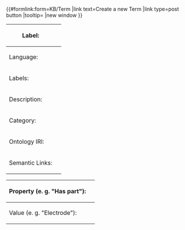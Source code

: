 <noinclude>
{{OslTemplate:Helper/Docu/FormTemplate}}

<div class=dynamic-page-form-link>{{#formlink:form=KB/Term
|link text=Create a new Term
|link type=post button
<!-- |query string= -->
|tooltip=
|new window
}}</div>
<!-- {{{info|page name=Term:OSL-{{UUID}} }}} -->
<!-- {{{info|page name=Term:OSL_{{#replace:{{UUID}}|-|_}} }}} -->
</noinclude><includeonly>
{{{info|page name={{OslTemplate:ID/UUID |namespace=Term}} }}}
<div id="wikiPreview" style="display: none; padding-bottom: 25px; margin-bottom: 25px; border-bottom: 1px solid #AAAAAA;"></div>
{{{for template|OslTemplate:KB/Term}}}
{| class="formtable"
! Label: 
| {{{field|label|mandatory}}} 
|-
! Language:
| {{{field|label_lang_code|input type=dropdown|values=en,de|default=en|mandatory}}}
|-
! Labels: 
| {{{field|alternative_labels|holds template}}}
|-
! Description: 
| {{{field|description|input type=textarea|editor=visualeditor|class=toolbarOnTop}}}
|-
! Category: 
| {{{field|category|input type=tree|top category=Thing<!-- |hideroot -->|default=Term|depth=4|list|delimiter=;|height=500|width=1000}}}
|-
! Ontology IRI: 
| {{{field|ontology_iri|input type=tokens|list|delimiter=;}}}
|-
! Semantic Links: 
| {{{field|relations|holds template}}}
|}
{{{end template}}}
{{OslTemplate:Common/Form/Label/Instances |template=OslTemplate:KB/Term}}

<!-- ==Semantic Links== -->
{{{for template|OslTemplate:KB/Relation|multiple|add button text=Add semantic link|embed in field=OslTemplate:KB/Term[relations]}}}
{| class="formtable"
! Property (e. g. "Has part"): 
| {{{field|property|input type=text with autocomplete|mandatory|values from namespace=Property}}}
|-
! Value (e. g. "Electrode"): 
| {{{field|value|input type=text with autocomplete|mandatory|values from category=KB/Term}}}
|}
{{{end template}}}

{{{standard input|free text|hidden|preload=OslTemplate:KB/Term/Body}}}

{{{for template|OslTemplate:KB/Term/Footer}}}
{{{standard input|save}}} {{{standard input|cancel}}}
</includeonly>